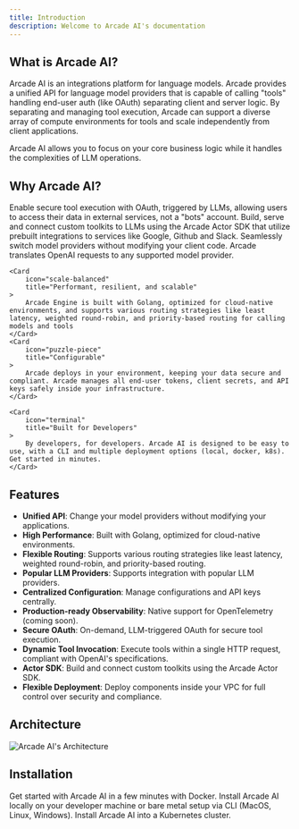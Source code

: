 ```yaml
---
title: Introduction
description: Welcome to Arcade AI's documentation
---
```

## What is Arcade AI?

Arcade AI is an integrations platform for language models. Arcade provides a unified API for language model providers that is capable of calling "tools"
handling end-user auth (like OAuth) separating client and server logic. By separating and managing tool execution, Arcade can support a diverse array of
compute environments for tools and scale independently from client applications.

Arcade AI allows you to focus on your core business logic while it handles the complexities of LLM operations.

## Why Arcade AI?

<Cards columns={2}>
    <Card
        icon="wand-magic-sparkles"
        title="Authorization for Tools"
    >
        Enable secure tool execution with OAuth, triggered by LLMs, allowing users to access their data in external services, not a "bots" account.
    </Card>
    <Card
        icon="bolt"
        title="Integrations and Toolkits"
    >
        Build, serve and connect custom toolkits to LLMs using the Arcade Actor SDK that utilize prebuilt integrations to services like Google, Github and Slack.
    </Card>
    <Card
        icon="plug"
        title="Unified LLM API"
    >
        Seamlessly switch model providers without modifying your client code. Arcade translates OpenAI requests to any supported model provider.
    </Card>

    <Card
        icon="scale-balanced"
        title="Performant, resilient, and scalable"
    >
        Arcade Engine is built with Golang, optimized for cloud-native environments, and supports various routing strategies like least latency, weighted round-robin, and priority-based routing for calling models and tools
    </Card>
    <Card
        icon="puzzle-piece"
        title="Configurable"
    >
        Arcade deploys in your environment, keeping your data secure and compliant. Arcade manages all end-user tokens, client secrets, and API keys safely inside your infrastructure.
    </Card>

    <Card
        icon="terminal"
        title="Built for Developers"
    >
        By developers, for developers. Arcade AI is designed to be easy to use, with a CLI and multiple deployment options (local, docker, k8s). Get started in minutes.
    </Card>
</Cards>

## Features

- **Unified API**: Change your model providers without modifying your applications.
- **High Performance**: Built with Golang, optimized for cloud-native environments.
- **Flexible Routing**: Supports various routing strategies like least latency, weighted round-robin, and priority-based routing.
- **Popular LLM Providers**: Supports integration with popular LLM providers.
- **Centralized Configuration**: Manage configurations and API keys centrally.
- **Production-ready Observability**: Native support for OpenTelemetry (coming soon).
- **Secure OAuth**: On-demand, LLM-triggered OAuth for secure tool execution.
- **Dynamic Tool Invocation**: Execute tools within a single HTTP request, compliant with OpenAI's specifications.
- **Actor SDK**: Build and connect custom toolkits using the Arcade Actor SDK.
- **Flexible Deployment**: Deploy components inside your VPC for full control over security and compliance.


## Architecture

<img className="w-full" src="/images/marketechture.svg" alt="Arcade AI's Architecture" />


## Installation

<Cards columns={2}>
    <Card
        icon="docker"
        title="Docker"
        color="#0078d3"
        href="/engine/docs/deploy/docker/"
    >
        Get started with Arcade AI in a few minutes with Docker.
    </Card>
    <Card
        icon="terminal"
        title="Command Line Interface (CLI)"
        color="#0078d3"
        href="/engine/docs/deploy/local/"
    >
        Install Arcade AI locally on your developer machine or bare metal setup via CLI (MacOS, Linux, Windows).
    </Card>
    <Card
        icon="cloud"
        title="Kubernetes"
        color="#0078d3"
        href="/engine/docs/deploy/kubernetes/"
    >
        Install Arcade AI into a Kubernetes cluster.
    </Card>
</Cards>
